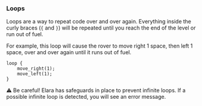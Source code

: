 ### Loops

Loops are a way to repeat code over and over again. Everything
inside the curly braces (`{` and `}`) will be repeated until you
reach the end of the level or run out of fuel.

For example, this loop will cause the rover to move right 1 space,
then left 1 space, over and over again until it runs out of fuel.

```
loop {
    move_right(1);
    move_left(1);
}
```

⚠️ Be careful! Elara has safeguards in place to prevent infinite loops.
If a possible infinite loop is detected, you will see an error message.
